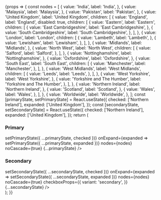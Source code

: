 

<Meta title='Core/CheckboxTree' component={CheckboxTree} />

<Canvas>
	<Story name='Basic'>
		{props => {
			const nodes = [
				{
					value: 'India',
					label: 'India',
				},
				{
					value: 'Malaysia',
					label: 'Malaysia',
				},
				{
					value: 'Pakistan',
					label: 'Pakistan',
				},
				{
					value: 'United Kingdom',
					label: 'United Kingdom',
					children: [
						{
							value: 'England',
							label: 'England',
							disabled: true,
							children: [
								{
									value: 'Eastern',
									label: 'Eastern',
									children: [
										{
											value: 'East Cambridgeshire',
											label: 'East Cambridgeshire',
										},
										{
											value: 'South Cambridgeshire',
											label: 'South Cambridgeshire',
										},
									],
								},
								{
									value: 'London',
									label: 'London',
									children: [
										{
											value: 'Lambeth',
											label: 'Lambeth',
										},
										{
											value: 'Lewisham',
											label: 'Lewisham',
										},
									],
								},
								{
									value: 'Midlands',
									label: 'Midlands',
								},
								{
									value: 'North West',
									label: 'North West',
									children: [
										{
											value: 'Salford',
											label: 'Salford',
										},
									],
								},
								{
									value: 'Nottinghamshire',
									label: 'Nottinghamshire',
								},
								{
									value: 'Oxfordshire',
									label: 'Oxfordshire',
								},
								{
									value: 'South East',
									label: 'South East',
									children: [
										{
											value: 'Manchester',
											label: 'Manchester',
										},
									],
								},
								{
									value: 'West Midlands',
									label: 'West Midlands',
									children: [
										{
											value: 'Leeds',
											label: 'Leeds',
										},
									],
								},
								{
									value: 'West Yorkshire',
									label: 'West Yorkshire',
								},
								{
									value: 'Yorkshire and The Humber',
									label: 'Yorkshire and The Humber',
								},
							],
						},
						{
							value: 'Northern Ireland',
							label: 'Northern Ireland',
						},
						{
							value: 'Scotland',
							label: 'Scotland',
						},
						{
							value: 'Wales',
							label: 'Wales',
						},
					],
				},
				{
					value: 'Worldwide',
					label: 'Worldwide',
				},
			];
			const [primaryState, setPrimaryState] = React.useState({
				checked: ['Northern Ireland'],
				expanded: ['United Kingdom'],
			});
			const [secondaryState, setSecondaryState] = React.useState({
				checked: ['Northern Ireland'],
				expanded: ['United Kingdom'],
			});
			return (
				<div style={{ display: 'flex' }}>
					<div className='mr-5'>
						<h3 className='mb-3'>Primary</h3>
						<CheckboxTree
							onCheck={checked => setPrimaryState({ ...primaryState, checked })}
							onExpand={expanded => setPrimaryState({ ...primaryState, expanded })}
							nodes={nodes}
							noCascade={true}
							{...primaryState}
						/>
					</div>
					<div>
						<h3 className='mb-3'>Secondary</h3>
						<CheckboxTree
							onCheck={checked => setSecondaryState({ ...secondaryState, checked })}
							onExpand={expanded => setSecondaryState({ ...secondaryState, expanded })}
							nodes={nodes}
							noCascade={true}
							checkboxProps={{
								variant: 'secondary',
							}}
							{...secondaryState}
						/>
					</div>
				</div>
			);
		}}
	</Story>
</Canvas>
